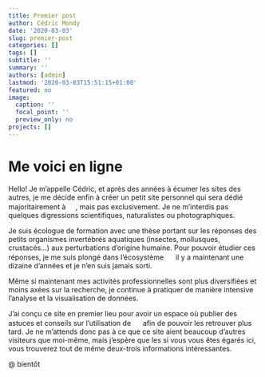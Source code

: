 ```yaml
---
title: Premier post
author: Cédric Mondy
date: '2020-03-03'
slug: premier-post
categories: []
tags: []
subtitle: ''
summary: ''
authors: [admin]
lastmod: '2020-03-03T15:51:15+01:00'
featured: no
image:
  caption: ''
  focal_point: ''
  preview_only: no
projects: []
---
```


# Me voici en ligne

Hello! Je m'appelle Cédric, et après des années à écumer les sites des autres, je me décide enfin à créer un petit site personnel qui sera dédié majoritairement à <img style="display:inline;height:16px;padding:0;margin:0;" src="https://www.r-project.org/logo/Rlogo.svg"/>, mais pas exclusivement. Je ne m'interdis pas quelques digressions scientifiques, naturalistes ou photographiques.

Je suis écologue de formation avec une thèse portant sur les réponses des petits organismes invertébrés aquatiques (insectes, mollusques, crustacés...) aux perturbations d'origine humaine. Pour pouvoir étudier ces réponses, je me suis plongé dans l'écosystème <img style="display:inline;height:16px;padding:0;margin:0;" src="https://www.r-project.org/logo/Rlogo.svg"/> il y a maintenant une dizaine d'années et je n'en suis jamais sorti. 

Même si maintenant mes activités professionnelles sont plus diversifiées et moins axées sur la recherche, je continue à pratiquer de manière intensive l'analyse et la visualisation de données.

J'ai conçu ce site en premier lieu pour avoir un espace où publier des astuces et conseils sur l'utilisation de <img style="display:inline;height:16px;padding:0;margin:0;" src="https://www.r-project.org/logo/Rlogo.svg"/> afin de pouvoir les retrouver plus tard. Je ne m'attends donc pas à ce que ce site aient beaucoup d'autres visiteurs que moi-même, mais j'espère que les si vous vous êtes égarés ici, vous trouverez tout de même deux-trois informations intéressantes. 

@ bientôt
